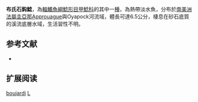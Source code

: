 {{Speciesbox
| name = 布氏石鈎鯰
| image = 
| image_width = 250px
| image_caption = 
| status = NE
| status_system = IUCN3.1
| genus = Lithoxus
| species = boujardi
| authority = [[Muller_&_Isbrücker|Muller & Isbrücker]], 1993
| synonyms = 
}} 
'''布氏石鈎鯰'''，為[[輻鰭魚綱|輻鰭魚綱]][[鯰形目|鯰形目]][[甲鯰科|甲鯰科]]的其中一[[種|種]]，為熱帶淡水魚，分布於[[南美洲|南美洲]][[法屬圭亞那|法屬圭亞那]]Approuague與Oyapock河流域，體長可達6.5公分，棲息在砂石底質的溪流底層水域，生活習性不明。

==参考文献==
*{{FishBase_species|genus=Lithoxus|species=boujardi|year=2014|month=11}}

== 扩展阅读 ==
{{refbegin}}
{{wikispecies-inline|Lithoxus boujardi|布氏石鈎鯰}}
{{refend}}
{{Taxonbar|from=Q3764850}}

[[Category:石鈎鯰屬|boujardi]]
[[Category:1993年描述的魚類|L]]